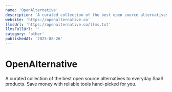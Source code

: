 ```yaml
---
name: 'OpenAlternative'
description: 'A curated collection of the best open source alternatives to everyday SaaS products. Save money with reliable tools hand-picked for you.'
website: 'https://openalternative.co'
llmsUrl: 'https://openalternative.co/llms.txt'
llmsFullUrl: ''
category: 'other'
publishedAt: '2025-08-26'
---
```


# OpenAlternative

A curated collection of the best open source alternatives to everyday SaaS products. Save money with reliable tools hand-picked for you.
